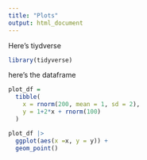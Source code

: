 ```yaml
---
title: "Plots"
output: html_document
---
```


Here's tiydverse

```r
library(tidyverse)
```

here's the dataframe 
```r
plot_df = 
  tibble(
    x = rnorm(200, mean = 1, sd = 2),
    y = 1+2*x + rnorm(100)
  )
```

```r
plot_df |>
  ggplot(aes(x =x, y = y)) +
  geom_point()
```

